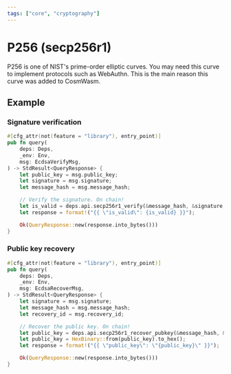 ```yaml
---
tags: ["core", "cryptography"]
---
```



# P256 (secp256r1)

P256 is one of NIST's prime-order elliptic curves. You may need this curve to
implement protocols such as WebAuthn. This is the main reason this curve was
added to CosmWasm.

## Example

### Signature verification

```rust filename="contract.rs" template="core"
#[cfg_attr(not(feature = "library"), entry_point)]
pub fn query(
    deps: Deps,
    _env: Env,
    msg: EcdsaVerifyMsg,
) -> StdResult<QueryResponse> {
    let public_key = msg.public_key;
    let signature = msg.signature;
    let message_hash = msg.message_hash;

    // Verify the signature. On chain!
    let is_valid = deps.api.secp256r1_verify(&message_hash, &signature, &public_key)?;
    let response = format!("{{ \"is_valid\": {is_valid} }}");

    Ok(QueryResponse::new(response.into_bytes()))
}
```

### Public key recovery

```rust filename="contract.rs" template="core"
#[cfg_attr(not(feature = "library"), entry_point)]
pub fn query(
    deps: Deps,
    _env: Env,
    msg: EcdsaRecoverMsg,
) -> StdResult<QueryResponse> {
    let signature = msg.signature;
    let message_hash = msg.message_hash;
    let recovery_id = msg.recovery_id;

    // Recover the public key. On chain!
    let public_key = deps.api.secp256r1_recover_pubkey(&message_hash, &signature, recovery_id)?;
    let public_key = HexBinary::from(public_key).to_hex();
    let response = format!("{{ \"public_key\": \"{public_key}\" }}");

    Ok(QueryResponse::new(response.into_bytes()))
}
```
